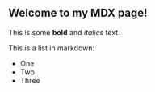 ## Welcome to my MDX page!

This is some **bold** and _italics_ text.

This is a list in markdown:

- One
- Two
- Three
